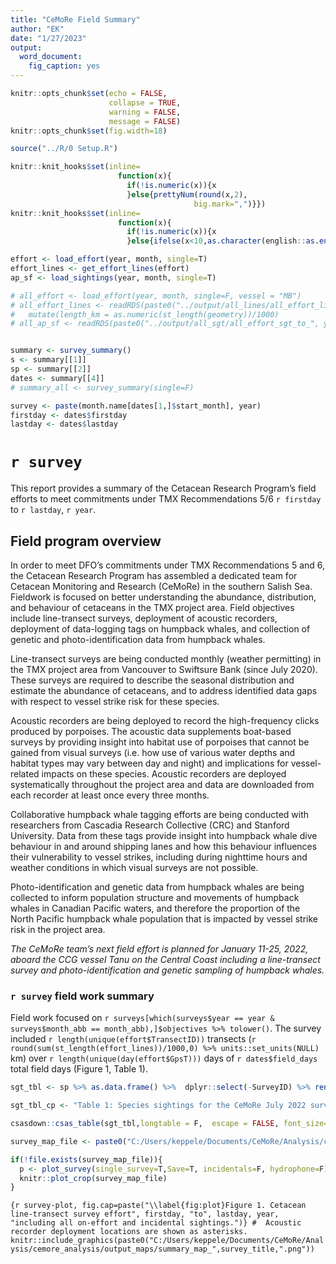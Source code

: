 ```yaml
---
title: "CeMoRe Field Summary"
author: "EK"
date: "1/27/2023"
output: 
  word_document: 
    fig_caption: yes
---
```


```r
knitr::opts_chunk$set(echo = FALSE,
                      collapse = TRUE,
                      warning = FALSE,
                      message = FALSE)
knitr::opts_chunk$set(fig.width=18)

source("../R/0 Setup.R")

knitr::knit_hooks$set(inline=
                        function(x){
                          if(!is.numeric(x)){x
                          }else{prettyNum(round(x,2),
                                         big.mark=",")}})
knitr::knit_hooks$set(inline=
                        function(x){
                          if(!is.numeric(x)){x
                          }else{ifelse(x<10,as.character(english::as.english(x)),x)}})

```

```r
effort <- load_effort(year, month, single=T)
effort_lines <- get_effort_lines(effort)
ap_sf <- load_sightings(year, month, single=T)

# all_effort <- load_effort(year, month, single=F, vessel = "MB")
# all_effort_lines <- readRDS(paste0("../output/all_lines/all_effort_lines_to_", year,"_", month, ".rds")) %>%
#   mutate(length_km = as.numeric(st_length(geometry))/1000)
# all_ap_sf <- readRDS(paste0("../output/all_sgt/all_effort_sgt_to_", year,"_",month, ".rds"))


summary <- survey_summary()
s <- summary[[1]]
sp <- summary[[2]]
dates <- summary[[4]]
# summary_all <- survey_summary(single=F)

survey <- paste(month.name[dates[1,]$start_month], year)
firstday <- dates$firstday
lastday <- dates$lastday
```
# `r survey`
This report provides a summary of the Cetacean Research Program’s field efforts to meet commitments under TMX Recommendations 5/6 `r firstday` to `r lastday`, `r year`.

## Field program overview
In order to meet DFO’s commitments under TMX Recommendations 5 and 6, the Cetacean Research Program has assembled a dedicated team for Cetacean Monitoring and Research (CeMoRe) in the southern Salish Sea. Fieldwork is focused on better understanding the abundance, distribution, and behaviour of cetaceans in the TMX project area. Field objectives include line-transect surveys, deployment of acoustic recorders, deployment of data-logging tags on humpback whales, and collection of genetic and photo-identification data from humpback whales. 

Line-transect surveys are being conducted monthly (weather permitting) in the TMX project area from Vancouver to Swiftsure Bank (since July 2020). These surveys are required to describe the seasonal distribution and estimate the abundance of cetaceans, and to address identified data gaps with respect to vessel strike risk for these species.

Acoustic recorders are being deployed to record the high-frequency clicks produced by porpoises. The acoustic data supplements boat-based surveys by providing insight into habitat use of porpoises that cannot be gained from visual surveys (i.e. how use of various water depths and habitat types may vary between day and night) and implications for vessel-related impacts on these species. Acoustic recorders are deployed systematically throughout the project area and data are downloaded from each recorder at least once every three months. 

Collaborative humpback whale tagging efforts are being conducted with researchers from Cascadia Research Collective (CRC) and Stanford University. Data from these tags provide insight into humpback whale dive behaviour in and around shipping lanes and how this behaviour influences their vulnerability to vessel strikes, including during nighttime hours and weather conditions in which visual surveys are not possible. 

Photo-identification and genetic data from humpback whales are being collected to inform population structure and movements of humpback whales in Canadian Pacific waters, and therefore the proportion of the North Pacific humpback whale population that is impacted by vessel strike risk in the project area. 

*The CeMoRe team’s next field effort is planned for January 11-25, 2022, aboard the CCG vessel Tanu on the Central Coast including a line-transect survey and photo-identification and genetic sampling of humpback whales.*
\newpage

<!-- During the recent field effort, the team was able to deploy tags on whales in the inside waters of Juan de Fuca, as well as in the more open waters on and around Swiftsure Bank (Figure 3). Data collected from these tags can therefore contribute to regional comparison of humpback whale movements and dive behaviour within the overall project area.   -->
### `r survey` field work summary
Field work focused on `r surveys[which(surveys$year == year & surveys$month_abb == month_abb),]$objectives %>% tolower()`. The survey included `r length(unique(effort$TransectID))` transects (`r round(sum(st_length(effort_lines))/1000,0) %>% units::set_units(NULL)` km) over `r length(unique(day(effort$GpsT)))` days of `r dates$field_days` total field days (Figure 1, Table 1). 
<!-- *fix this messy sentence* The completed transect lines resulted in `r nrow(ap_sf)` sightings of `r sum(ap_sf$Group_Size)` individual cetaceans (Table 1, Figure 1). This was comprised of `r ap_sf %>% filter(Species %like% "hump") %>% nrow()` sightings of humpback whales (`r sum(ap_sf[which(ap_sf$Species %like% "hump"),]$Group_Size)` individuals), `r ap_sf %>% filter(Species %like% "harbour") %>% nrow()` sightings of harbour porpoise (`r sum(ap_sf[which(ap_sf$Species %like% "harbour"),]$Group_Size)` individuals), `r ap_sf %>% filter(Species %like% "Dall") %>% nrow()` sightings of Dall’s porpoise (`r sum(ap_sf[which(ap_sf$Species %like% "Dall"),]$Group_Size)` individuals), and `r ap_sf %>% filter(Species %like% "kill") %>% nrow()` sighting of killer whales of unknown ecotype (`r sum(ap_sf[which(ap_sf$Species %like% "kill"),]$Group_Size)` individuals).  -->

```r
sgt_tbl <- sp %>% as.data.frame() %>%  dplyr::select(-SurveyID) %>% rename("Number of sightings" = number_sightings, "Total number of individuals" = number_individuals)

sgt_tbl_cp <- "Table 1: Species sightings for the CeMoRe July 2022 survey."

csasdown::csas_table(sgt_tbl,longtable = F,  escape = FALSE, font_size=9,  align=c("l","r","r"), caption =sgt_tbl_cp)
```

```r
survey_map_file <- paste0("C:/Users/keppele/Documents/CeMoRe/Analysis/cemore_analysis/output_maps/summary_map_", survey_title, ".png")

if(!file.exists(survey_map_file)){
  p <- plot_survey(single_survey=T,Save=T, incidentals=F, hydrophone=F)
  knitr::plot_crop(survey_map_file)
}
```

```{r survey-plot, fig.cap=paste("\\label{fig:plot}Figure 1. Cetacean line-transect survey effort", firstday, "to", lastday, year, "including all on-effort and incidental sightings.")}
#  Acoustic recorder deployment locations are shown as asterisks.
knitr::include_graphics(paste0("C:/Users/keppele/Documents/CeMoRe/Analysis/cemore_analysis/output_maps/summary_map_",survey_title,".png"))
```
<!-- In addition to the survey, one acoustic recorder was deployed in eastern Juan de Fuca Strait near Whirl Bay, and two previously deployed recorders were recovered. -->
